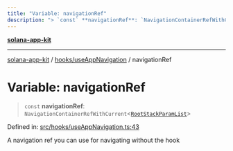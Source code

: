 ```yaml
---
title: "Variable: navigationRef"
description: "> `const` **navigationRef**: `NavigationContainerRefWithCurrent`\<[`RootStackParamList`](../type-aliases/RootStackParamList.md)\>"
---
```


[**solana-app-kit**](../../../README.mdx)

***

[solana-app-kit](../../../README.mdx) / [hooks/useAppNavigation](../README.mdx) / navigationRef

# Variable: navigationRef

> `const` **navigationRef**: `NavigationContainerRefWithCurrent`\<[`RootStackParamList`](../type-aliases/RootStackParamList.mdx)\>

Defined in: [src/hooks/useAppNavigation.ts:43](https://github.com/SendArcade/solana-social-starter/blob/b27156124ee1831d644b1af765e8d55a2885cd4f/src/hooks/useAppNavigation.ts#L43)

A navigation ref you can use for navigating without the hook
